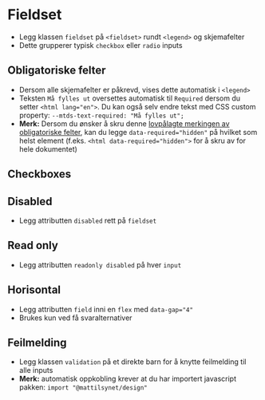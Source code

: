 
<Meta of={stories} />

# Fieldset

- Legg klassen `fieldset` på `<fieldset>` rundt `<legend>` og skjemafelter
- Dette grupperer typisk `checkbox` eller `radio` inputs
<Canvas of={stories.Radios} />

## Obligatoriske felter
- Dersom alle skjemafelter er påkrevd, vises dette automatisk i `<legend>`
- Teksten `Må fylles ut` oversettes automatisk til `Required` dersom du setter `<html lang="en">`. Du kan også selv endre tekst med CSS custom property: `--mtds-text-required: "Må fylles ut";`
- **Merk:** Dersom du ønsker å skru denne [lovpålagte merkingen av obligatoriske felter](https://www.designsystemet.no/monstre/obligatoriske-og-valgfrie-felt), kan du legge `data-required="hidden"` på hvilket som helst element (f.eks. `<html data-required="hidden">` for å skru av for hele dokumentet)
<Canvas of={stories.Radios} />

## Checkboxes
<Canvas of={stories.Checkboxes} />

## Disabled
- Legg attributten `disabled` rett på `fieldset`
<Canvas of={stories.Disabled} />

## Read only
- Legg attributten `readonly disabled` på hver `input`
<Canvas of={stories.ReadOnly} />

## Horisontal
- Legg attributten `field` inni en `flex` med `data-gap="4"`
- Brukes kun ved få svaralternativer
<Canvas of={stories.Horizontal} />

## Feilmelding
- Legg klassen `validation` på et direkte barn for å knytte feilmelding til alle inputs
- **Merk:** automatisk oppkobling krever at du har importert javascript pakken: `import "@mattilsynet/design"`
<Canvas of={stories.WithValidation} />